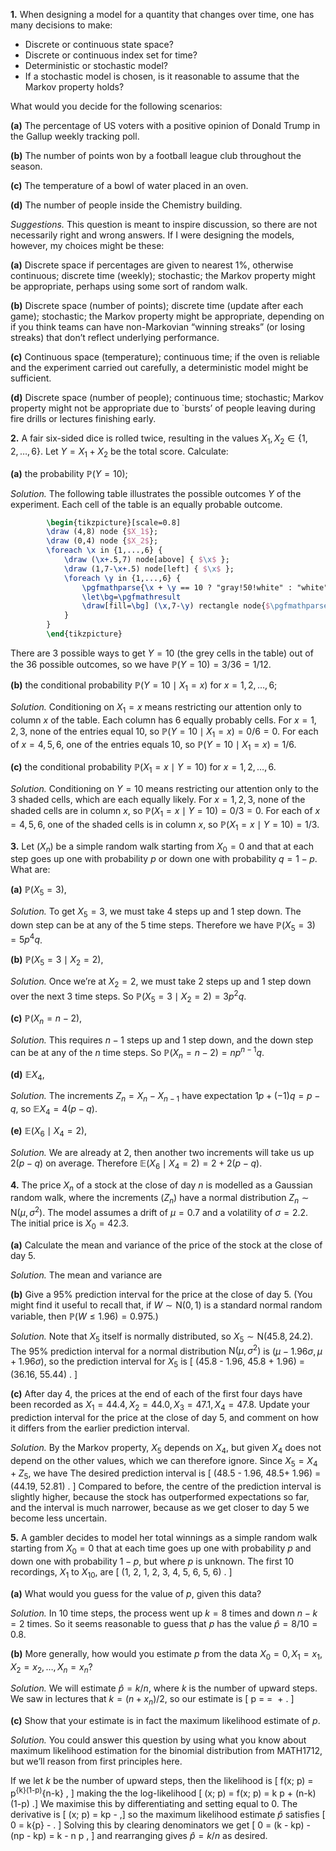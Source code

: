 <!--
<style>
.fold-btn { 
  float: right; 
  margin: -12px 0 0 0;
}
</style>

<script type="text/javascript">
$(document).ready(function() {
  $folds = $(".myanswers");
  $folds.wrapInner("<div class=\"fold-blck\">"); // wrap a div container around content
  $folds.prepend("<button class=\"fold-btn\">Show solution</button>");  // add a button
  $(".fold-blck").toggle();  // fold all blocks
  $(".fold-btn").on("click", function() {  // add onClick event
    $(this).text($(this).text() === "Hide solution" ? "Show solution" : "Hide solution");  // if the text equals "Fold", change it to "Unfold"or else to "Fold" 
    $(this).next(".fold-blck").toggle("linear");  // "swing" is the default easing function. This can be further customized in its speed or the overall animation itself.
  })
});
</script>
-->


::::: {.myq}
**1.** When designing a model for a quantity that changes over time, one has many decisions to make:

* Discrete or continuous state space?
* Discrete or continuous index set for time?
* Deterministic or stochastic model?
* If a stochastic model is chosen, is it reasonable to assume that the Markov property holds?

What would you decide for the following scenarios:

::: {.subq}
**(a)** The percentage of US voters with a positive opinion of Donald Trump in the Gallup weekly tracking poll.
:::
::: {.subq}
**(b)** The number of points won by a football league club throughout the season.
:::
::: {.subq}
**(c)** The temperature of a bowl of water placed in an oven.
:::
:::: {.subq}
**(d)** The number of people inside the Chemistry building.

::: {.myanswers}
*Suggestions.* This question is meant to inspire discussion, so there are not necessarily right and wrong answers. If I were designing the models, however, my choices might be these:
	
**(a)** Discrete space if percentages are given to nearest 1%, otherwise continuous; discrete time (weekly); stochastic; the Markov property might be appropriate, perhaps using some sort of random walk.
	
**(b)** Discrete space (number of points); discrete time (update after each game); stochastic; the Markov property might be appropriate, depending on if you think teams can have non-Markovian "winning streaks" (or losing streaks) that don't reflect underlying performance.
	
**(c)** Continuous space (temperature); continuous time; if the oven is reliable and the experiment carried out carefully, a deterministic model might be sufficient.
	
**(d)** Discrete space (number of people); continuous time; stochastic; Markov property might not be appropriate due to `bursts' of people leaving during fire drills or lectures finishing early.
:::
::::
:::::


::::: {.myq}
**2.** A fair six-sided dice is rolled twice, resulting in the
values $X_1, X_2 \in \{1, 2, \ldots, 6\}$.  Let $Y = X_1 + X_2$ be the total score.
Calculate:

:::: {.subq}
**(a)** the probability $\mathbb P(Y = 10)$;

::: {.myanswers}
*Solution.* The following table illustrates the possible outcomes $Y$ of the experiment.  Each cell of the table is an equally probable outcome.

```tikz
    	\begin{tikzpicture}[scale=0.8]
    	\draw (4,8) node {$X_1$};
    	\draw (0,4) node {$X_2$};
    	\foreach \x in {1,...,6} {
    		\draw (\x+.5,7) node[above] { $\x$ };
    		\draw (1,7-\x+.5) node[left] { $\x$ };
    		\foreach \y in {1,...,6} {
    			\pgfmathparse{\x + \y == 10 ? "gray!50!white" : "white"}
    			\let\bg=\pgfmathresult
    			\draw[fill=\bg] (\x,7-\y) rectangle node{$\pgfmathparse{\x + \y}\pgfmathprintnumber{\pgfmathresult}$} +(1,1);
    		}
    	}
    	\end{tikzpicture}
```

There are 3 possible ways to get $Y=10$ (the grey cells in the table) out of the $36$ possible outcomes, so we have $\mathbb  P(Y = 10) = 3/36 = 1/12$.
:::
::::

:::: {.subq}
**(b)** the conditional probability $\mathbb P(Y=10 \mid X_1=x)$ for $x=1, 2, \ldots, 6$;

::: {.myanswers}
*Solution.* Conditioning on $X_1 = x$ means restricting our attention only to column $x$ of the table. Each column has $6$ equally probably cells. For $x=1,2,3$, none of the entries equal $10$, so $\mathbb P(Y=10 \mid X_1=x) = 0/6 = 0$. For each of $x=4,5,6$, one of the entries equals $10$, so $\mathbb P(Y=10 \mid X_1=x) = 1/6$.
:::
::::

:::: {.subq}
**(c)** the conditional probability $\mathbb P(X_1=x \mid Y=10)$ for $x=1, 2, \ldots, 6$.

:::{.myanswers}
*Solution.* Conditioning on $Y =10$ means restricting our attention only to the $3$ shaded cells, which are each equally likely. For $x=1,2,3$, none of the shaded cells are in column $x$, so $\mathbb P(X_1=x \mid Y=10) = 0/3 = 0$. For each of $x=4,5,6$, one of the shaded cells is in column $x$, so $\mathbb P(X_1=x \mid Y=10) = 1/3$.
:::
::::
:::::

::::: {.myq}
**3.** Let $(X_n)$ be a simple random walk starting from $X_0 = 0$ and that at each step goes up one with probability $p$ or down one with probability $q = 1-p$. What are:

:::: {.subq}
**(a)** $\mathbb P(X_5 = 3)$,

::: {.myanswers}
*Solution.* To get $X_5 = 3$, we must take $4$ steps up and $1$ step down. The down step can be at any of the $5$ time steps. Therefore we have $\mathbb P(X_5 = 3) = 5p^4q$.
:::
::::

:::: {.subq}
**(b)** $\mathbb P(X_5 = 3 \mid X_2 = 2)$,

::: {.myanswers}
*Solution.* Once we're at $X_2 = 2$, we must take $2$ steps up and $1$ step down over the next $3$ time steps. So $\mathbb P(X_5 = 3 \mid X_2 = 2) = 3p^2q$.
:::
::::

:::: {.subq}
**(c)** $\mathbb P(X_n = n-2)$,

::: {.myanswers}
*Solution.* This requires $n-1$ steps up and $1$ step down, and the down step can be at any of the $n$ time steps. So $\mathbb P(X_n = n-2) = np^{n-1}q$.
:::
::::

:::: {.subq}
**(d)** $\mathbb E X_4$,

::: {.myanswers}
*Solution.* The increments $Z_n = X_n - X_{n-1}$ have expectation $1p + (-1)q = p - q$, so $\mathbb E X_4 = 4(p-q)$.
:::
::::

:::: {.subq}
**(e)** $\mathbb E(X_6 \mid X_4 = 2)$,

::: {.myanswers}
*Solution.* We are already at 2, then another two increments will take us up $2(p-q)$ on average. Therefore $\mathbb E(X_6 \mid X_4 = 2) = 2 + 2(p-q)$.
:::
::::
:::::



::::: {.myq}
**4.** The price $X_n$ of a stock at the close of day $n$ is modelled as a Gaussian random walk, where the increments $(Z_n)$ have a normal distribution $Z_n \sim \text{N}(\mu, \sigma^2)$. The model assumes a drift of $\mu = 0.7$ and a volatility of $\sigma = 2.2$. The initial price is $X_0 = 42.3$.

:::: {.subq}
**(a)** Calculate the mean and variance of the price of the stock at the close of day $5$.

::: {.myanswers}
*Solution.* The mean and variance are
  \begin{gather*}
  \mathbb EX_5 = \mathbb E X_0 + n \mathbb E Z_1 = 42.3 + 5 \cdot 0.7 = 45.8 , \\
  \Var X_5 = \Var X_0 + n \Var Z_1 = 0 + 5 (2.2)^2 = 24.2 .
  \end{gather*}
:::
::::

:::: {.subq}
**(b)** Give a 95% prediction interval for the price at the close of day 5. (You might find it useful to recall that, if $W \sim \text{N}(0,1)$ is a standard normal random variable, then $\mathbb P(W \leq 1.96) = 0.975$.)

::: {.myanswers}
*Solution.* Note that $X_5$ itself is normally distributed, so $X_5 \sim \text{N}(45.8,24.2)$. The 95% prediction interval for a normal distribution $\text{N}(\mu, \sigma^2)$ is $(\mu - 1.96\sigma, \mu + 1.96\sigma)$, so the prediction interval for $X_5$ is
  \[ \big(45.8 - 1.96\sqrt{24.2},  45.8 + 1.96\sqrt{24.2}\big) = (36.16, 55.44) . \]
:::
::::

:::: {.subq}
**(c)** After day 4, the prices at the end of each of the first four days have been recorded as $X_1 = 44.4, X_2 = 44.0, X_3 = 47.1, X_4 = 47.8$. Update your prediction interval for the price at the close of day 5, and comment on how it differs from the earlier prediction interval.

::: {.myanswers}
*Solution.* By the Markov property, $X_5$ depends on $X_4$, but given $X_4$ does not depend on the other values, which we can therefore ignore. Since $X_5 = X_4 + Z_5$, we have
  \begin{gather*}
  \mathbb E(X_5 \mid X_4) = X_4 + \mathbb E Z_5 = 47.8 + 0.7 = 48.5 \\
  \Var (X_5 \mid X_4) = 0 + \Var Z_5 = 0 + (2.2)^2 = 4.84.
  \end{gather*}
  The desired prediction interval is
  \[ \big(48.5 - 1.96\sqrt{4.84},  48.5+ 1.96\sqrt{4.84}\big) = (44.19, 52.81) . \]
  Compared to before, the centre of the prediction interval is slightly higher, because the stock has outperformed expectations so far, and the interval is much narrower, because as we get closer to day 5 we become less uncertain.
:::
::::
:::::

::::: {.myq}
**5.** A gambler decides to model her total winnings as a simple random walk starting from $X_0 = 0$ that at each time goes up one with probability $p$ and down one with probability $1-p$, but where $p$ is unknown. The first $10$ recordings, $X_1$ to $X_{10}$, are
  \[ (1, 2, 1, 2, 3, 4, 5, 6, 5, 6) . \]

:::: {.subq}
**(a)** What would you guess for the value of $p$, given this data?

::: {.myanswers}
*Solution.* In $10$ time steps, the process went up $k = 8$ times and down $n - k = 2$ times. So it seems reasonable to guess that $p$ has the value $\hat p = 8/10 = 0.8$.
:::
::::

:::: {.subq}
**(b)** More generally, how would you estimate $p$ from the data $X_0 = 0, X_1 = x_1, X_2 = x_2, \dots, X_n = x_n$?

::: {.myanswers}
*Solution.* We will estimate $\hat p = k/n$, where $k$ is the number of upward steps. We saw in lectures that $k = (n + x_n)/2$, so our estimate is 
    \[ \hat p = \frac{n + x_n}{2n} = \frac12\ + \frac{x_n}{2n} . \]
:::
::::

:::: {.subq}
**(c)** Show that your estimate is in fact the maximum likelihood estimate of $p$.

::: {.myanswers}
*Solution.* You could answer this question by using what you know about maximum likelihood estimation for the binomial distribution from MATH1712, but we'll reason from first principles here.
  
If we let $k$ be the number of upward steps, then the likelihood is
  \[ f(\mathbf x; p) = p^{k}(1-p)^{n-k} , \]
  making the the log-likelihood
  \[ \ell(\mathbf x; p) = \ln f(\mathbf x; p) = k \ln p + (n-k)\ln(1-p) .\]
  We maximise this by differentiating and setting equal to $0$. The derivative is
  \[ \frac{\text{d}}{\text{d}p} \ell(\mathbf x; p) = \frac kp - \frac{n-k}{1-p} ,\]
  so the maximum likelihood estimate $\hat p$ satisfies
  \[ 0 = \frac k{\hat p} - \frac{n-k}{1-\hat p} . \]
  Solving this by clearing denominators we get
  \[ 0 = (k - k\hat p) - (n\hat p - k\hat p) = k - n \hat p , \]
  and rearranging gives $\hat p = k/n$ as desired.
:::
::::
:::::




